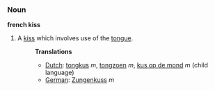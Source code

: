 ===Noun===

'''french kiss'''

# A [[kiss]] which involves use of the [[tongue]].
#:'''Translations'''
#:*[[Dutch]]: [[tongkus]] ''m'', [[tongzoen]] ''m'', [[kus op de mond]] ''m'' (child language)
#:*[[German]]: [[Zungenkuss]] ''m''